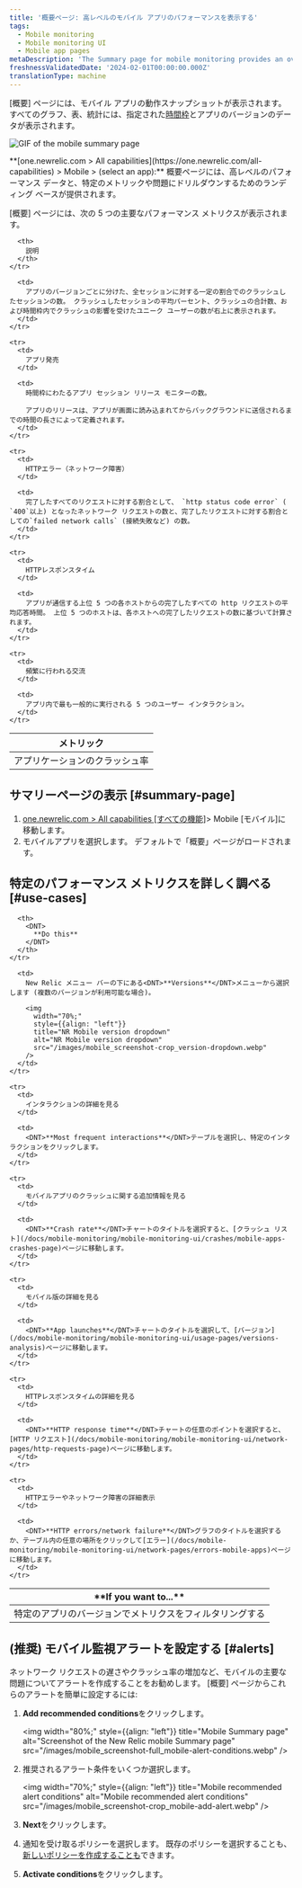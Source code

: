 ```yaml
---
title: '概要ページ: 高レベルのモバイル アプリのパフォーマンスを表示する'
tags:
  - Mobile monitoring
  - Mobile monitoring UI
  - Mobile app pages
metaDescription: 'The Summary page for mobile monitoring provides an overview of HTTP requests, active users, interactions, errors or network failures, and recent events.'
freshnessValidatedDate: '2024-02-01T00:00:00.000Z'
translationType: machine
---
```


\[概要] ページには、モバイル アプリの動作スナップショットが表示されます。 すべてのグラフ、表、統計には、指定された[時間枠](/docs/query-your-data/explore-query-data/dashboards/manage-your-dashboard/#dash-time-picker)とアプリのバージョンのデータが表示されます。

<img
  title="Mobile summary page"
  alt="GIF of the mobile summary page"
  src="/images/mobile_screenshot-full_summary-gif.gif"
/>

<figcaption>
  <DNT>**[one.newrelic.com > All capabilities](https://one.newrelic.com/all-capabilities) > Mobile > (select an app):**</DNT> 概要ページには、高レベルのパフォーマンス データと、特定のメトリックや問題にドリルダウンするためのランディング ベースが提供されます。
</figcaption>

\[概要] ページには、次の 5 つの主要なパフォーマンス メトリクスが表示されます。

<table>
  <thead>
    <tr>
      <th width={200}>
        メトリック
      </th>

      <th>
        説明
      </th>
    </tr>
  </thead>

  <tbody>
    <tr>
      <td>
        アプリケーションのクラッシュ率
      </td>

      <td>
        アプリのバージョンごとに分けた、全セッションに対する一定の割合でのクラッシュしたセッションの数。 クラッシュしたセッションの平均パーセント、クラッシュの合計数、および時間枠内でクラッシュの影響を受けたユニーク ユーザーの数が右上に表示されます。
      </td>
    </tr>

    <tr>
      <td>
        アプリ発売
      </td>

      <td>
        時間枠にわたるアプリ セッション リリース モニターの数。

        アプリのリリースは、アプリが画面に読み込まれてからバックグラウンドに送信されるまでの時間の長さによって定義されます。
      </td>
    </tr>

    <tr>
      <td>
        HTTPエラー（ネットワーク障害）
      </td>

      <td>
        完了したすべてのリクエストに対する割合として、 `http status code error` ( `400`以上) となったネットワーク リクエストの数と、完了したリクエストに対する割合としての`failed network calls` (接続失敗など) の数。
      </td>
    </tr>

    <tr>
      <td>
        HTTPレスポンスタイム
      </td>

      <td>
        アプリが通信する上位 5 つの各ホストからの完了したすべての http リクエストの平均応答時間。 上位 5 つのホストは、各ホストへの完了したリクエストの数に基づいて計算されます。
      </td>
    </tr>

    <tr>
      <td>
        頻繁に行われる交流
      </td>

      <td>
        アプリ内で最も一般的に実行される 5 つのユーザー インタラクション。
      </td>
    </tr>
  </tbody>
</table>

## サマリーページの表示 [#summary-page]

1. [one.newrelic.com > All capabilities \[すべての機能\]](https://one.newrelic.com/all-capabilities)> Mobile \[モバイル]に移動します。
2. モバイルアプリを選択します。 デフォルトで「概要」ページがロードされます。

## 特定のパフォーマンス メトリクスを詳しく調べる [#use-cases]

<table>
  <thead>
    <tr>
      <th width={200}>
        <DNT>
          **If you want to...**
        </DNT>
      </th>

      <th>
        <DNT>
          **Do this**
        </DNT>
      </th>
    </tr>
  </thead>

  <tbody>
    <tr>
      <td>
        特定のアプリのバージョンでメトリクスをフィルタリングする
      </td>

      <td>
        New Relic メニュー バーの下にある<DNT>**Versions**</DNT>メニューから選択します (複数のバージョンが利用可能な場合)。

        <img
          width="70%;"
          style={{align: "left"}}
          title="NR Mobile version dropdown"
          alt="NR Mobile version dropdown"
          src="/images/mobile_screenshot-crop_version-dropdown.webp"
        />
      </td>
    </tr>

    <tr>
      <td>
        インタラクションの詳細を見る
      </td>

      <td>
        <DNT>**Most frequent interactions**</DNT>テーブルを選択し、特定のインタラクションをクリックします。
      </td>
    </tr>

    <tr>
      <td>
        モバイルアプリのクラッシュに関する追加情報を見る
      </td>

      <td>
        <DNT>**Crash rate**</DNT>チャートのタイトルを選択すると、[クラッシュ リスト](/docs/mobile-monitoring/mobile-monitoring-ui/crashes/mobile-apps-crashes-page)ページに移動します。
      </td>
    </tr>

    <tr>
      <td>
        モバイル版の詳細を見る
      </td>

      <td>
        <DNT>**App launches**</DNT>チャートのタイトルを選択して、[バージョン](/docs/mobile-monitoring/mobile-monitoring-ui/usage-pages/versions-analysis)ページに移動します。
      </td>
    </tr>

    <tr>
      <td>
        HTTPレスポンスタイムの詳細を見る
      </td>

      <td>
        <DNT>**HTTP response time**</DNT>チャートの任意のポイントを選択すると、 [HTTP リクエスト](/docs/mobile-monitoring/mobile-monitoring-ui/network-pages/http-requests-page)ページに移動します。
      </td>
    </tr>

    <tr>
      <td>
        HTTPエラーやネットワーク障害の詳細表示
      </td>

      <td>
        <DNT>**HTTP errors/network failure**</DNT>グラフのタイトルを選択するか、テーブル内の任意の場所をクリックして[エラー](/docs/mobile-monitoring/mobile-monitoring-ui/network-pages/errors-mobile-apps)ページに移動します。
      </td>
    </tr>
  </tbody>
</table>

## (推奨) モバイル監視アラートを設定する [#alerts]

ネットワーク リクエストの遅さやクラッシュ率の増加など、モバイルの主要な問題についてアラートを作成することをお勧めします。 \[概要] ページからこれらのアラートを簡単に設定するには:

1. <DNT>**Add recommended conditions**</DNT>をクリックします。

   <img
     width="80%;"
     style={{align: "left"}}
     title="Mobile Summary page"
     alt="Screenshot of the New Relic mobile Summary page"
     src="/images/mobile_screenshot-full_mobile-alert-conditions.webp"
   />


2. 推奨されるアラート条件をいくつか選択します。

   <img
     width="70%;"
     style={{align: "left"}}
     title="Mobile recommended alert conditions"
     alt="Mobile recommended alert conditions"
     src="/images/mobile_screenshot-crop_mobile-add-alert.webp"
   />

3. <DNT>**Next**</DNT>をクリックします。

4. 通知を受け取るポリシーを選択します。 既存のポリシーを選択することも、 [新しいポリシーを作成することも](/docs/alerts-applied-intelligence/new-relic-alerts/alert-policies/create-edit-or-find-alert-policy/#alert-policy-name)できます。

5. <DNT>**Activate conditions**</DNT>をクリックします。
